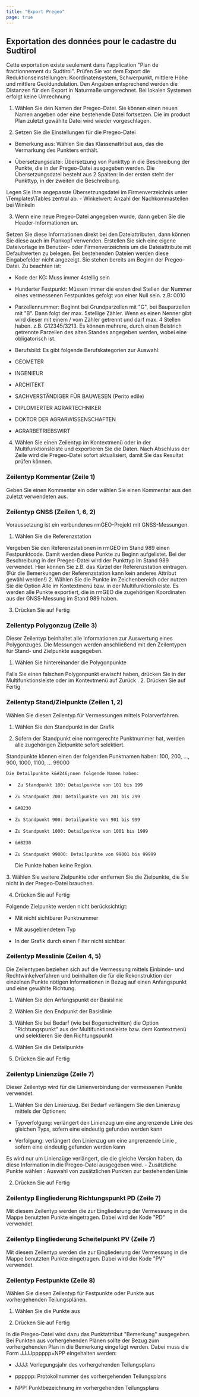 ```yaml
---
title: "Export Pregeo"
page: true
---
```

## Exportation des donn&#233;es pour le cadastre du Sudtirol

<Warning>
Cette exportation existe seulement dans l&#39;application &quot;Plan de fractionnement du Sudtirol&quot;. 
</Warning>

<Warning>
Pr&#252;fen Sie vor dem Export die Reduktionseinstellungen: Koordinatensystem, Schwerpunkt, mittlere H&#246;he und mittlere Geoidundulation. Den Angaben entsprechend werden die Distanzen f&#252;r den Export in Naturma&#223;e umgerechnet.
Bei lokalen Systemen erfolgt keine Umrechnung.
</Warning>



1.  W&#228;hlen Sie den Namen der Pregeo-Datei. Sie k&#246;nnen einen neuen Namen angeben oder eine bestehende Datei fortsetzen. Die im <Placeholder>product</Placeholder> Plan zuletzt gew&#228;hlte Datei wird wieder vorgeschlagen.

2.  Setzen Sie die Einstellungen f&#252;r die Pregeo-Datei

- <Bold> Bemerkung aus: </Bold>  W&#228;hlen Sie das Klassenattribut aus, das die Vermarkung des Punkters enth&#228;lt.

- <Bold> &#220;bersetzungsdatei: </Bold>  &#220;bersetzung von Punkttyp in die Beschreibung der Punkte, die in der Pregeo-Datei ausgegeben werden. Die &#220;bersetzungsdatei besteht aus 2 Spalten: In der ersten steht der Punkttyp, in der zweiten die Beschreibung.


<Success>
Legen Sie Ihre angepasste &#220;bersetzungsdatei im Firmenverzeichnis unter \Templates\Tables zentral ab.

</Success>
- <Bold> Winkelwert: </Bold>  Anzahl der Nachkommastellen bei Winkeln



3.   Wenn eine neue Pregeo-Datei angegeben wurde, dann geben Sie die Header-Informationen an. 


<Success>
Setzen Sie diese Informationen direkt bei den Dateiattributen, dann k&#246;nnen Sie diese auch im Plankopf verwenden. Erstellen Sie sich eine eigene Dateivorlage im Benutzer- oder Firmenverzeichnis um die Dateiattribute mit Defaultwerten zu belegen.

</Success>
 
<Success>
Bei bestehenden Dateien werden diese Eingabefelder nicht angezeigt. Sie stehen bereits am Beginn der Pregeo-Datei.

</Success>
 Zu beachten ist:

- <Bold> Kode der KG: </Bold>  Muss immer 4stellig sein

- <Bold> Hunderter Festpunkt: </Bold>  M&#252;ssen immer die ersten drei Stellen der Nummer eines vermessenen Festpunktes gefolgt von einer Null sein. z.B: 0010

- <Bold> Parzellennummer: </Bold>  Beginnt bei Grundparzellen mit &quot;G&quot;, bei Bauparzellen mit &quot;B&quot;. Dann folgt der max. 5stellige Z&#228;hler. Wenn es einen Nenner gibt wird dieser mit einem / vom Z&#228;hler getrennt und darf max. 4 Stellen haben. z.B. G12345/3213. Es k&#246;nnen mehrere, durch einen Beistrich getrennte Parzellen des alten Standes angegeben  werden, wobei eine obligatorisch ist.

- <Bold> Berufsbild: </Bold>  Es gibt folgende Berufskategorien zur Auswahl: 

-  GEOMETER

-  INGENIEUR

-  ARCHITEKT 

-  SACHVERST&#196;NDIGER F&#220;R BAUWESEN (Perito edile)

-   DIPLOMIERTER AGRARTECHNIKER 

-   DOKTOR DER AGRARWISSENSCHAFTEN

-   AGRARBETRIEBSWIRT





4.  W&#228;hlen Sie einen Zeilentyp im Kontextmen&#252; oder in der Multifunktionsleiste und exportieren Sie die Daten. Nach Abschluss der Zeile wird die Pregeo-Datei sofort aktualisiert, damit Sie das Resultat pr&#252;fen k&#246;nnen.




### Zeilentyp Kommentar (Zeile 1)
Geben Sie einen Kommentar ein oder w&#228;hlen Sie einen Kommentar aus den zuletzt verwendeten aus.

### Zeilentyp GNSS (Zeilen 1, 6, 2)
<Success>
Voraussetzung ist ein verbundenes rmGEO-Projekt mit GNSS-Messungen.
</Success>


1. W&#228;hlen Sie die Referenzstation 


<Success>
Vergeben Sie den Referenzstationen in rmGEO im Stand 989 einen Festpunktcode. Damit werden diese Punkte zu Beginn aufgelistet. 

</Success>

<Success>
Bei der Beschreibung in der Pregeo-Datei wird der Punkttyp im Stand 989 verwendet. Hier k&#246;nnen Sie z.B. das K&#252;rzel der Referenzstation eintragen. 
<GeoMapper>(F&#252;r die Bemerkungen der Referenzstation kann kein anderes Attribut gew&#228;hl werden!)

</GeoMapper>

</Success>
2. W&#228;hlen Sie die Punkte im Zeichenbereich oder nutzen Sie die Option <Border>Alle</Border>  im Kontextmen&#252; bzw. in der Multifunktionsleiste. Es werden alle Punkte exportiert, die in rmGEO die zugeh&#246;rigen Koordinaten aus der GNSS-Messung im Stand 989 haben.

3. Dr&#252;cken Sie auf <Border>Fertig</Border> 



### Zeilentyp Polygonzug (Zeile 3)
Dieser Zeilentyp beinhaltet alle Informationen zur Auswertung eines Polygonzuges. Die Messungen werden anschlie&#223;end mit den Zeilentypen f&#252;r Stand- und Zielpunkte ausgegeben.

1. W&#228;hlen Sie hintereinander die Polygonpunkte 


<Success>
Falls Sie einen falschen Polygonpunkt erwischt haben, dr&#252;cken Sie in der Multifunktionsleiste oder im Kontextmen&#252; auf 
 <Border>Zurück</Border> .

</Success>
2. Dr&#252;cken Sie auf <Border>Fertig</Border> 



### Zeilentyp Stand/Zielpunkte (Zeilen 1, 2)
W&#228;hlen Sie diesen Zeilentyp f&#252;r Vermessungen mittels Polarverfahren.

1. W&#228;hlen Sie den Standpunkt in der Grafik

2.  Sofern der Standpunkt eine normgerechte Punktnummer  hat, werden alle zugeh&#246;rigen Zielpunkte sofort selektiert. 


<Success>
     Standpunkte k&#246;nnen einen der folgenden Punktnamen haben: 100, 200, &#8230, 900, 1000, 1100, &#8230 99000

    Die Detailpunkte k&#246;nnen folgende Namen haben:

-      Zu Standpunkt 100: Detailpunkte von 101 bis 199


-     Zu Standpunkt 200: Detailpunkte von 201 bis 299


-     &#8230


-     Zu Standpunkt 900: Detailpunkte von 901 bis 999


-     Zu Standpunkt 1000: Detailpunkte von 1001 bis 1999


-     &#8230


-     Zu Standpunkt 99000: Detailpunkte von 99001 bis 99999




    Die Punkte haben keine Region.


</Success>
3. W&#228;hlen Sie weitere Zielpunkte oder entfernen Sie die Zielpunkte, die Sie nicht in der Pregeo-Datei brauchen.

4. Dr&#252;cken Sie auf <Border>Fertig</Border> 


<Success>
   Folgende Zielpunkte werden nicht ber&#252;cksichtigt: 

- Mit nicht sichtbarer Punktnummer


- Mit ausgeblendetem Typ


- In der Grafik durch einen Filter nicht sichtbar.  




</Success>

###  Zeilentyp Messlinie (Zeilen 4, 5)
Die Zeilentypen beziehen sich auf die Vermessung mittels Einbinde- und Rechtwinkelverfahren und beinhalten die f&#252;r die Rekonstruktion der einzelnen Punkte n&#246;tigen Informationen in Bezug auf einen Anfangspunkt und eine gew&#228;hlte Richtung.

1.  W&#228;hlen Sie den Anfangspunkt der Basislinie

2.  W&#228;hlen Sie den Endpunkt der Basislinie

3.  W&#228;hlen Sie bei Bedarf (wie bei Bogenschnitten) die Option &quot;Richtungspunkt&quot; aus der Multifunktionsleiste bzw. dem Kontextmen&#252; und selektieren Sie den Richtungspunkt 

4.  W&#228;hlen Sie die Detailpunkte

5. Dr&#252;cken Sie auf <Border>Fertig</Border> 



###  Zeilentyp Linienz&#252;ge (Zeile 7)
Dieser Zeilentyp wird f&#252;r die Linienverbindung der vermessenen Punkte verwendet. 

1. W&#228;hlen Sie den Linienzug. Bei Bedarf verl&#228;ngern Sie den Linienzug mittels der Optionen:

- <Bold> Typverfolgung: </Bold>  verl&#228;ngert den Linienzug um eine angrenzende Linie des gleichen Typs, sofern eine eindeutig gefunden werden kann

- <Bold> Verfolgung: </Bold>   verl&#228;ngert den Linienzug um eine angrenzende Linie , sofern eine eindeutig gefunden werden kann


<Success>
Es wird nur um Linienz&#252;ge verl&#228;ngert, die die gleiche Version haben, da diese Information in die Pregeo-Datei ausgegeben wird.

</Success>
- <Bold> Zus&#228;tzliche Punkte w&#228;hlen </Bold> : Auswahl von zus&#228;tzlichen Punkten zur bestehenden Linie



2. Dr&#252;cken Sie auf <Border>Fertig</Border> 



###  Zeilentyp Eingliederung Richtungspunkt PD (Zeile 7)
Mit diesem Zeilentyp werden die zur Eingliederung der Vermessung in die Mappe benutzten Punkte eingetragen. Dabei wird der  Kode &quot;PD&quot; verwendet.

###  Zeilentyp Eingliederung Scheitelpunkt PV (Zeile 7)
Mit diesem Zeilentyp werden die zur Eingliederung der Vermessung in die Mappe benutzten Punkte eingetragen. Dabei wird der  Kode &quot;PV&quot; verwendet.

###  Zeilentyp Festpunkte (Zeile 8)
W&#228;hlen Sie diesen Zeilentyp f&#252;r Festpunkte oder Punkte aus vorhergehenden Teilungspl&#228;nen. 

1. W&#228;hlen Sie die Punkte aus

2. Dr&#252;cken Sie auf <Border>Fertig</Border> 


<Success>
In die Pregeo-Datei wird dazu das Punktattribut &quot;Bemerkung&quot; ausgegeben. Bei Punkten aus vorhergehenden Pl&#228;nen sollte der Bezug zum vorhergehenden Plan in die Bemerkung eingef&#252;gt werden. Dabei muss die Form JJJJpppppp=NPP eingehalten werden:

-  JJJJ: Vorlegungsjahr des vorhergehenden Teilungsplans


-  pppppp: Protokollnummer des vorhergehenden Teilungsplans


-  NPP: Punktbezeichnung im vorhergehenden Teilungsplans




</Success>




